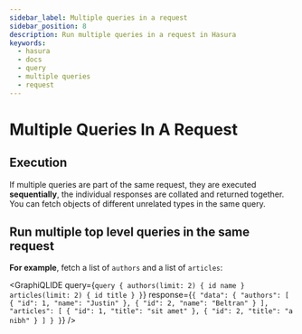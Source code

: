 ```yaml
---
sidebar_label: Multiple queries in a request
sidebar_position: 8
description: Run multiple queries in a request in Hasura
keywords:
  - hasura
  - docs
  - query
  - multiple queries
  - request
---
```



# Multiple Queries In A Request

## Execution

If multiple queries are part of the same request, they are executed
**sequentially**, the individual responses are collated and returned
together. You can fetch objects of different unrelated types in the same
query.

## Run multiple top level queries in the same request

**For example**, fetch a list of `authors` and a list of `articles`:

<GraphiQLIDE
  query={`query {
  authors(limit: 2) {
    id
    name
  }
  articles(limit: 2) {
    id
    title
  }
}`}
  response={`{
  "data": {
    "authors": [
      {
        "id": 1,
        "name": "Justin"
      },
      {
        "id": 2,
        "name": "Beltran"
      }
    ],
    "articles": [
      {
        "id": 1,
        "title": "sit amet"
      },
      {
        "id": 2,
        "title": "a nibh"
      }
    ]
  }
}`}
/>
